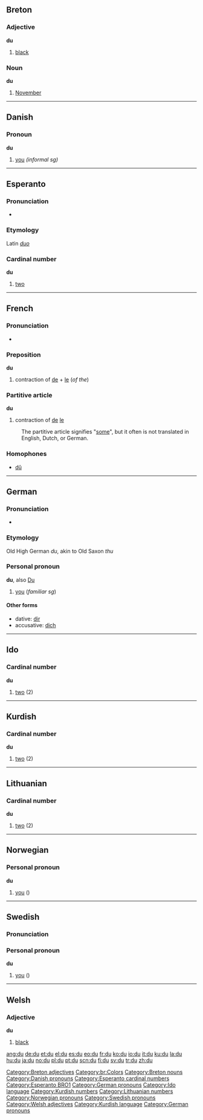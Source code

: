 {{see|dû}}
==Breton==
===Adjective===
'''du'''

# [[black]]

===Noun===
'''du'''

# [[November]]

----

==Danish==
===Pronoun===
'''du'''

#[[you]] ''(informal sg)''

----

==Esperanto==
===Pronunciation===
*{{IPA|/du/}}
===Etymology===
Latin ''[[duo]]''
===Cardinal number===
'''du'''

# [[two]]

----

==French==
===Pronunciation===
*{{IPA|/dy/}}

===Preposition===
'''du'''
#contraction of [[de]] + [[le]] (''of the'')

===Partitive article===
'''du'''
#contraction of [[de]] [[le]]
:The partitive article signifies "[[some]]", but it often is not translated in English, Dutch, or German.

===Homophones===
*[[dû]]

----

==German==
===Pronunciation===
*{{IPA|/du/}}
===Etymology===
Old High German ''du'', akin to Old Saxon ''thu''
===Personal pronoun===
'''du''', also [[Du]]

#[[you]] (''familiar sg'')

====Other forms====
*dative: [[dir]]
*accusative: [[dich]]


----

==Ido==
===Cardinal number===
'''du'''
# [[two]] (2)


----

==Kurdish==
===Cardinal number===
'''du'''
# [[two]] (2)


----

==Lithuanian==
===Cardinal number===
'''du'''
# [[two]] (2)


----

==Norwegian==
===Personal pronoun===
'''du'''
#[[you]] ({{s}})


----

==Swedish==
===Pronunciation===
{{IPA|/dʉ/}}
===Personal pronoun===
'''du'''
#[[you]] ({{s}})


----

==Welsh==
===Adjective===
'''du'''
#[[black]]

[[Category:Breton adjectives]]
[[Category:br:Colors]]
[[Category:Breton nouns]]
[[Category:Danish pronouns]]
[[Category:Esperanto cardinal numbers]]
[[Category:Esperanto BRO1]]
[[Category:German pronouns]]
[[Category:Ido language]]
[[Category:Kurdish numbers]]
[[Category:Lithuanian numbers]]
[[Category:Norwegian pronouns]]
[[Category:Swedish pronouns]]
[[Category:Welsh adjectives]]
[[Category:Kurdish language]]
[[Category:German pronouns]]

[[ang:du]]
[[de:du]]
[[et:du]]
[[el:du]]
[[es:du]]
[[eo:du]]
[[fr:du]]
[[ko:du]]
[[io:du]]
[[it:du]]
[[ku:du]]
[[la:du]]
[[hu:du]]
[[ja:du]]
[[no:du]]
[[pl:du]]
[[pt:du]]
[[scn:du]]
[[fi:du]]
[[sv:du]]
[[tr:du]]
[[zh:du]]